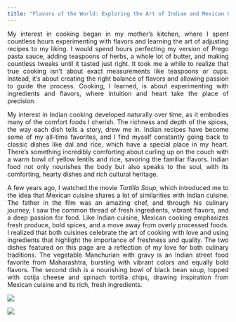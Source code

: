 ```yaml
---
title: "Flavors of the World: Exploring the Art of Indian and Mexican Cooking"
---
```


<div style="text-align: justify;">
My interest in cooking began in my mother's kitchen, where I spent countless hours experimenting with flavors and learning the art of adjusting recipes to my liking. I would spend hours perfecting my version of Prego pasta sauce, adding teaspoons of herbs, a whole lot of butter, and making countless tweaks until it tasted just right. It took me a while to realize that true cooking isn’t about exact measurements like teaspoons or cups. Instead, it’s about creating the right balance of flavors and allowing passion to guide the process. Cooking, I learned, is about experimenting with ingredients and flavors, where intuition and heart take the place of precision.

My interest in Indian cooking developed naturally over time, as it embodies many of the comfort foods I cherish. The richness and depth of the spices, the way each dish tells a story, drew me in. Indian recipes have become some of my all-time favorites, and I find myself constantly going back to classic dishes like dal and rice, which have a special place in my heart. There's something incredibly comforting about curling up on the couch with a warm bowl of yellow lentils and rice, savoring the familiar flavors. Indian food not only nourishes the body but also speaks to the soul, with its comforting, hearty dishes and rich cultural heritage.

A few years ago, I watched the movie *Tortilla Soup*, which introduced me to the idea that Mexican cuisine shares a lot of similarities with Indian cuisine. The father in the film was an amazing chef, and through his culinary journey, I saw the common thread of fresh ingredients, vibrant flavors, and a deep passion for food. Like Indian cuisine, Mexican cooking emphasizes fresh produce, bold spices, and a move away from overly processed foods. I realized that both cuisines celebrate the art of cooking with love and using ingredients that highlight the importance of freshness and quality. The two dishes featured on this page are a reflection of my love for both culinary traditions. The vegetable Manchurian with gravy is an Indian street food favorite from Maharashtra, bursting with vibrant colors and equally bold flavors. The second dish is a nourishing bowl of black bean soup, topped with cotija cheese and spinach tortilla chips, drawing inspiration from Mexican cuisine and its rich, fresh ingredients.
</div>

::: {layout-ncol=2}

![](gandalf_image_1.jpg)

![](gandalf_image_2.jpg)

:::
